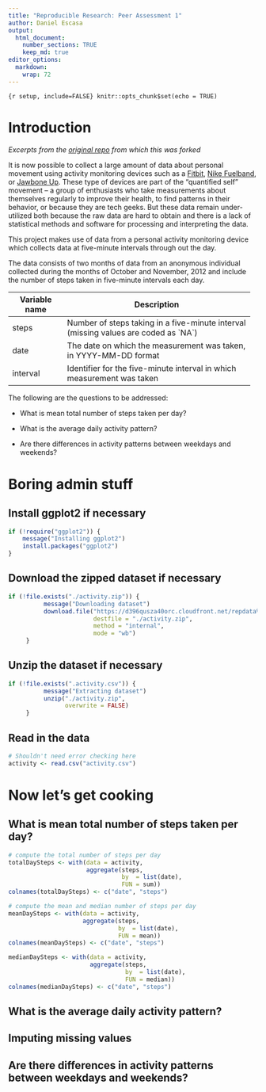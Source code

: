 ```yaml
---
title: "Reproducible Research: Peer Assessment 1"
author: Daniel Escasa
output: 
  html_document:
    number_sections: TRUE
    keep_md: true
editor_options: 
  markdown: 
    wrap: 72
---
```

```
{r setup, include=FALSE} knitr::opts_chunk$set(echo = TRUE)
```
# Introduction {.unnumbered}

*Excerpts from the [original
repo](https://github.com/rdpeng/RepData_PeerAssessment1) from which this
was forked*

It is now possible to collect a large amount of data about personal
movement using activity monitoring devices such as a
[Fitbit](http://www.fitbit.com), [Nike
Fuelband](http://www.nike.com/us/en_us/c/nikeplus-fuelband), or [Jawbone
Up](https://jawbone.com/up). These type of devices are part of the
"quantified self" movement -- a group of enthusiasts who take
measurements about themselves regularly to improve their health, to find
patterns in their behavior, or because they are tech geeks. But these
data remain under-utilized both because the raw data are hard to obtain
and there is a lack of statistical methods and software for processing
and interpreting the data.

This project makes use of data from a personal activity monitoring
device which collects data at five-minute intervals through out the day.

The data consists of two months of data from an anonymous individual
collected during the months of October and November, 2012 and include
the number of steps taken in five-minute intervals each day.

+---------------+-----------------------------------------------------+
| Variable name | Description                                         |
+===============+=====================================================+
| steps         | Number of steps taking in a five-minute interval    |
|               | (missing values are coded as \`NA\`)                |
+---------------+-----------------------------------------------------+
| date          | The date on which the measurement was taken, in     |
|               | YYYY-MM-DD format                                   |
+---------------+-----------------------------------------------------+
| interval      | Identifier for the five-minute interval in which    |
|               | measurement was taken                               |
+---------------+-----------------------------------------------------+

The following are the questions to be addressed:

-   What is mean total number of steps taken per day?

-   What is the average daily activity pattern?

-   Are there differences in activity patterns between weekdays and
    weekends?

# Boring admin stuff

## Install ggplot2 if necessary

```r
if (!require("ggplot2")) {
    message("Installing ggplot2")
    install.packages("ggplot2")
}
```

## Download the zipped dataset if necessary

```r
if (!file.exists("./activity.zip")) {
          message("Downloading dataset")
          download.file("https://d396qusza40orc.cloudfront.net/repdata%2Fdata%2Factivity.zip", 
                        destfile = "./activity.zip",  
                        method = "internal", 
                        mode = "wb")
     }
```

## Unzip the dataset if necessary

```r
if (!file.exists(".activity.csv")) {
          message("Extracting dataset")
          unzip("./activity.zip", 
                overwrite = FALSE)
     }
```

## Read in the data
```r
# Shouldn't need error checking here
activity <- read.csv("activity.csv")
```

# Now let's get cooking

## What is mean total number of steps taken per day?

```r
# compute the total number of steps per day
totalDaySteps <- with(data = activity,
                      aggregate(steps,
                                by  = list(date),
                                FUN = sum))
colnames(totalDaySteps) <- c("date", "steps")

# compute the mean and median number of steps per day
meanDaySteps <- with(data = activity,
                     aggregate(steps,
                               by  = list(date),
                               FUN = mean))
colnames(meanDaySteps) <- c("date", "steps")

medianDaySteps <- with(data = activity,
                       aggregate(steps,
                                 by  = list(date),
                                 FUN = median))
colnames(medianDaySteps) <- c("date", "steps")
```

## What is the average daily activity pattern?

## Imputing missing values

## Are there differences in activity patterns between weekdays and weekends?
